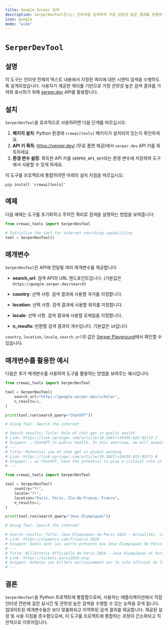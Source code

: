 ```yaml
---
title: Google Serper 검색
description: SerperDevTool은(는) 인터넷을 검색하여 가장 관련성 높은 결과를 반환하도록 설계되었습니다.
icon: google
mode: "wide"
---
```


# `SerperDevTool`

## 설명

이 도구는 인터넷 전체의 텍스트 내용에서 지정된 쿼리에 대한 시맨틱 검색을 수행하도록 설계되었습니다. 사용자가 제공한 쿼리를 기반으로 가장 관련성 높은 검색 결과를 가져와 표시하기 위해 [serper.dev](https://serper.dev) API를 활용합니다.

## 설치

`SerperDevTool`을 효과적으로 사용하려면 다음 단계를 따르십시오:

1. **패키지 설치**: Python 환경에 `crewai[tools]` 패키지가 설치되어 있는지 확인하세요.
2. **API 키 획득**: https://serper.dev/ (무료 플랜 제공)에서 `serper.dev` API 키를 획득하세요.
3. **환경 변수 설정**: 획득한 API 키를 `SERPER_API_KEY`라는 환경 변수에 저장하여 도구에서 사용할 수 있게 하세요.

이 도구를 프로젝트에 통합하려면 아래의 설치 지침을 따르십시오:

```shell
pip install 'crewai[tools]'
```

## 예제

다음 예제는 도구를 초기화하고 주어진 쿼리로 검색을 실행하는 방법을 보여줍니다:

```python Code
from crewai_tools import SerperDevTool

# Initialize the tool for internet searching capabilities
tool = SerperDevTool()
```

## 매개변수

`SerperDevTool`은 API에 전달될 여러 매개변수를 제공합니다:

- **search_url**: 검색 API의 URL 엔드포인트입니다. (기본값은 `https://google.serper.dev/search`)

- **country**: 선택 사항. 검색 결과에 사용할 국가를 지정합니다.
- **location**: 선택 사항. 검색 결과에 사용할 위치를 지정합니다.
- **locale**: 선택 사항. 검색 결과에 사용할 로케일을 지정합니다.
- **n_results**: 반환할 검색 결과의 개수입니다. 기본값은 `10`입니다.

`country`, `location`, `locale`, `search_url`의 값은 [Serper Playground](https://serper.dev/playground)에서 확인할 수 있습니다.

## 매개변수를 활용한 예시

다음은 추가 매개변수를 사용하여 도구를 활용하는 방법을 보여주는 예시입니다:

```python Code
from crewai_tools import SerperDevTool

tool = SerperDevTool(
    search_url="https://google.serper.dev/scholar",
    n_results=2,
)

print(tool.run(search_query="ChatGPT"))

# Using Tool: Search the internet

# Search results: Title: Role of chat gpt in public health
# Link: https://link.springer.com/article/10.1007/s10439-023-03172-7
# Snippet: … ChatGPT in public health. In this overview, we will examine the potential uses of ChatGPT in
# ---
# Title: Potential use of chat gpt in global warming
# Link: https://link.springer.com/article/10.1007/s10439-023-03171-8
# Snippet: … as ChatGPT, have the potential to play a critical role in advancing our understanding of climate
# ---

```

```python Code
from crewai_tools import SerperDevTool

tool = SerperDevTool(
    country="fr",
    locale="fr",
    location="Paris, Paris, Ile-de-France, France",
    n_results=2,
)

print(tool.run(search_query="Jeux Olympiques"))

# Using Tool: Search the internet

# Search results: Title: Jeux Olympiques de Paris 2024 - Actualités, calendriers, résultats
# Link: https://olympics.com/fr/paris-2024
# Snippet: Quels sont les sports présents aux Jeux Olympiques de Paris 2024 ? · Athlétisme · Aviron · Badminton · Basketball · Basketball 3x3 · Boxe · Breaking · Canoë ...
# ---
# Title: Billetterie Officielle de Paris 2024 - Jeux Olympiques et Paralympiques
# Link: https://tickets.paris2024.org/
# Snippet: Achetez vos billets exclusivement sur le site officiel de la billetterie de Paris 2024 pour participer au plus grand événement sportif au monde.
# ---
```

## 결론

`SerperDevTool`을 Python 프로젝트에 통합함으로써, 사용자는 애플리케이션에서 직접 인터넷 전반에 걸친 실시간 및 관련성 높은 검색을 수행할 수 있는 능력을 갖게 됩니다.
업데이트된 매개변수들은 보다 맞춤화되고 지역화된 검색 결과를 제공합니다. 제공된 설정 및 사용 지침을 준수함으로써, 이 도구를 프로젝트에 통합하는 과정이 간소화되고 직관적으로 이루어집니다.
